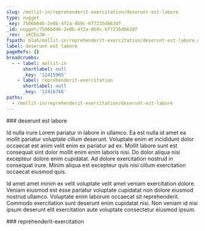 ```yaml
---
slug: /mollit-in/reprehenderit-exercitation/deserunt-est-labore
type: nugget
_key: 7506b046-2e0b-4f2a-8b9c-6f7235d863df
_id: nugget/7506b046-2e0b-4f2a-8b9c-6f7235d863df
_rev: _iKCEoJW--_
fspath: blah/mollit-in/reprehenderit-exercitation/deserunt-est-labore.md
label: deserunt est labore
pageRefs: {}
breadcrumbs:
  - - label: mollit-in
      shortlabel: null
      _key: '12415965'
    - label: reprehenderit-exercitation
      shortlabel: null
      _key: '12416766'
paths:
  - /mollit-in/reprehenderit-exercitation/deserunt-est-labore
---
```


<NuggetArea>
<Nugget slug="/mollit-in/reprehenderit-exercitation/deserunt-est-labore" type="nugget" _key="7506b046-2e0b-4f2a-8b9c-6f7235d863df" _id="nugget/7506b046-2e0b-4f2a-8b9c-6f7235d863df" _rev="_iKCEoJW--_" fspath="blah/mollit-in/reprehenderit-exercitation/deserunt-est-labore.md" label="deserunt est labore" paths="/mollit-in/reprehenderit-exercitation/deserunt-est-labore">
<NuggetBody>
### deserunt est labore

Id nulla irure Lorem pariatur in labore in ullamco. Ea est nulla id amet ea mollit pariatur voluptate cillum deserunt. Voluptate enim et incididunt dolor occaecat est anim velit enim ex pariatur ad ex. Mollit labore sunt est consequat sint dolor mollit enim enim laboris nisi. Do dolor aliqua nisi excepteur dolore enim cupidatat. Ad dolore exercitation nostrud in consequat irure. Minim aliqua est excepteur quis nisi cillum exercitation occaecat eiusmod quis.

Id amet amet minim ex velit voluptate velit amet veniam exercitation dolore. Veniam eiusmod est esse pariatur voluptate cupidatat non dolore eiusmod nostrud ullamco. Voluptate enim laborum occaecat sit reprehenderit. Commodo exercitation sunt deserunt enim cupidatat nisi. Non veniam id nisi ipsum deserunt elit exercitation aute voluptate consectetur eiusmod ipsum.

</NuggetBody>
<Breadcrumbs>
<Crumbs>
<Crumb _key="12415965" label="mollit-in" /><Crumb _key="12416766" label="reprehenderit-exercitation" />
</Crumbs>
</Breadcrumbs>
</Nugget>

<NuggetsInbound>
</NuggetsInbound>
<NuggetsOutbound>
</NuggetsOutbound>
</NuggetArea>
<PassagesInbound>
<Passage direction="inbound" type="passage" _key="12416766" _id="passage/12416766" _rev="_iKCEoJC--_" label="reprehenderit-exercitation" passage="reprehenderit-exercitation" fspath="blah/mollit-in/reprehenderit-exercitation" paths="/mollit-in/reprehenderit-exercitation" slug="/mollit-in/reprehenderit-exercitation">
<NuggetBody>
### reprehenderit-exercitation

</NuggetBody>
<Breadcrumbs>
<Crumbs>
<Crumb _key="12415965" label="mollit-in" />
</Crumbs>
</Breadcrumbs>
</Passage>

</PassagesInbound>
<PassagesOutbound>
</PassagesOutbound>